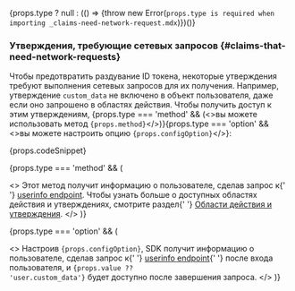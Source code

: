{props.type ? null : (() => {throw new Error(`props.type is required when importing _claims-need-network-request.mdx`)})()}

### Утверждения, требующие сетевых запросов \{#claims-that-need-network-requests}

Чтобы предотвратить раздувание ID токена, некоторые утверждения требуют выполнения сетевых запросов для их получения. Например, утверждение `custom_data` не включено в объект пользователя, даже если оно запрошено в областях действия. Чтобы получить доступ к этим утверждениям, <span>{props.type === 'method' && (<>вы можете использовать метод <code>{props.method}</code></>)}{props.type === 'option' && <>вы можете настроить опцию <code>{props.configOption}</code></>}</span>:

{props.codeSnippet}

{props.type === 'method' && (

<>
  Этот метод получит информацию о пользователе, сделав запрос к{' '}
  <a href="https://openid.net/specs/openid-connect-core-1_0.html#UserInfo">userinfo endpoint</a>.
  Чтобы узнать больше о доступных областях действия и утверждениях, смотрите раздел{' '}
  <a href="#scopes-and-claims">Области действия и утверждения</a>.
</>
)}

{props.type === 'option' && (

<>
  Настроив <code>{props.configOption}</code>, SDK получит информацию о пользователе, сделав запрос к{' '}
  <a href="https://openid.net/specs/openid-connect-core-1_0.html#UserInfo">userinfo endpoint</a>{' '}
  после входа пользователя, и <code>{props.value ?? 'user.custom_data'}</code> будет доступно после
  завершения запроса.
</>
)}
